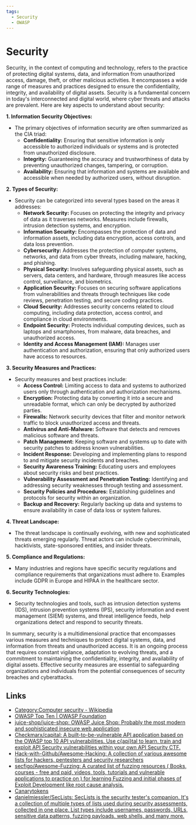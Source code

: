 ```yaml
---
tags:
  - Security
  - OWASP
---
```


# Security

Security, in the context of computing and technology, refers to the practice of protecting digital systems, data, and information from unauthorized access, damage, theft, or other malicious activities. It encompasses a wide range of measures and practices designed to ensure the confidentiality, integrity, and availability of digital assets. Security is a fundamental concern in today's interconnected and digital world, where cyber threats and attacks are prevalent. Here are key aspects to understand about security:

**1. Information Security Objectives:**

- The primary objectives of information security are often summarized as the CIA triad:
  - **Confidentiality:** Ensuring that sensitive information is only accessible to authorized individuals or systems and is protected from unauthorized disclosure.
  - **Integrity:** Guaranteeing the accuracy and trustworthiness of data by preventing unauthorized changes, tampering, or corruption.
  - **Availability:** Ensuring that information and systems are available and accessible when needed by authorized users, without disruption.

**2. Types of Security:**

- Security can be categorized into several types based on the areas it addresses:
  - **Network Security:** Focuses on protecting the integrity and privacy of data as it traverses networks. Measures include firewalls, intrusion detection systems, and encryption.
  - **Information Security:** Encompasses the protection of data and information assets, including data encryption, access controls, and data loss prevention.
  - **Cybersecurity:** Addresses the protection of computer systems, networks, and data from cyber threats, including malware, hacking, and phishing.
  - **Physical Security:** Involves safeguarding physical assets, such as servers, data centers, and hardware, through measures like access control, surveillance, and biometrics.
  - **Application Security:** Focuses on securing software applications from vulnerabilities and threats through techniques like code reviews, penetration testing, and secure coding practices.
  - **Cloud Security:** Addresses security concerns related to cloud computing, including data protection, access control, and compliance in cloud environments.
  - **Endpoint Security:** Protects individual computing devices, such as laptops and smartphones, from malware, data breaches, and unauthorized access.
  - **Identity and Access Management (IAM):** Manages user authentication and authorization, ensuring that only authorized users have access to resources.

**3. Security Measures and Practices:**

- Security measures and best practices include:
  - **Access Control:** Limiting access to data and systems to authorized users only through authentication and authorization mechanisms.
  - **Encryption:** Protecting data by converting it into a secure and unreadable format, which can only be decrypted by authorized parties.
  - **Firewalls:** Network security devices that filter and monitor network traffic to block unauthorized access and threats.
  - **Antivirus and Anti-Malware:** Software that detects and removes malicious software and threats.
  - **Patch Management:** Keeping software and systems up to date with security patches to address known vulnerabilities.
  - **Incident Response:** Developing and implementing plans to respond to and mitigate security incidents and breaches.
  - **Security Awareness Training:** Educating users and employees about security risks and best practices.
  - **Vulnerability Assessment and Penetration Testing:** Identifying and addressing security weaknesses through testing and assessment.
  - **Security Policies and Procedures:** Establishing guidelines and protocols for security within an organization.
  - **Backup and Recovery:** Regularly backing up data and systems to ensure availability in case of data loss or system failures.

**4. Threat Landscape:**

- The threat landscape is continually evolving, with new and sophisticated threats emerging regularly. Threat actors can include cybercriminals, hacktivists, state-sponsored entities, and insider threats.

**5. Compliance and Regulations:**

- Many industries and regions have specific security regulations and compliance requirements that organizations must adhere to. Examples include GDPR in Europe and HIPAA in the healthcare sector.

**6. Security Technologies:**

- Security technologies and tools, such as intrusion detection systems (IDS), intrusion prevention systems (IPS), security information and event management (SIEM) systems, and threat intelligence feeds, help organizations detect and respond to security threats.

In summary, security is a multidimensional practice that encompasses various measures and techniques to protect digital systems, data, and information from threats and unauthorized access. It is an ongoing process that requires constant vigilance, adaptation to evolving threats, and a commitment to maintaining the confidentiality, integrity, and availability of digital assets. Effective security measures are essential to safeguarding organizations and individuals from the potential consequences of security breaches and cyberattacks.

## Links

- [Category:Computer security - Wikipedia](https://en.wikipedia.org/wiki/Category:Computer_security)
- [OWASP Top Ten | OWASP Foundation](https://owasp.org/www-project-top-ten/)
- [juice-shop/juice-shop: OWASP Juice Shop: Probably the most modern and sophisticated insecure web application](https://github.com/juice-shop/juice-shop)
- [Checkmarx/capital: A built-to-be-vulnerable API application based on the OWASP top 10 API vulnerabilities. Use c{api}tal to learn, train and exploit API Security vulnerabilities within your own API Security CTF.](https://github.com/Checkmarx/capital)
- [Hack-with-Github/Awesome-Hacking: A collection of various awesome lists for hackers, pentesters and security researchers](https://github.com/Hack-with-Github/Awesome-Hacking)
- [secfigo/Awesome-Fuzzing: A curated list of fuzzing resources ( Books, courses - free and paid, videos, tools, tutorials and vulnerable applications to practice on ) for learning Fuzzing and initial phases of Exploit Development like root cause analysis.](https://github.com/secfigo/Awesome-Fuzzing)
- [Canarytokens](https://www.canarytokens.org/generate)
- [danielmiessler/SecLists: SecLists is the security tester's companion. It's a collection of multiple types of lists used during security assessments, collected in one place. List types include usernames, passwords, URLs, sensitive data patterns, fuzzing payloads, web shells, and many more.](https://github.com/danielmiessler/SecLists)

